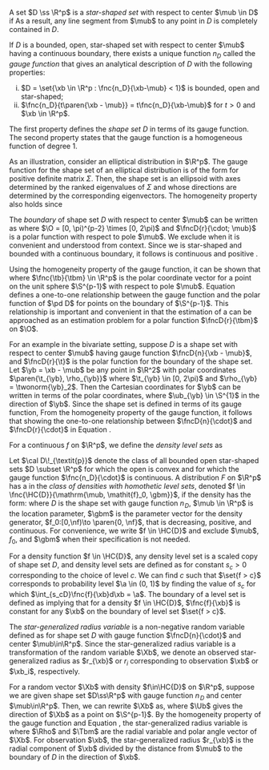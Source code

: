 A set $D \ss \R^p$ is a *star-shaped set* with respect to center $\mub \in D$ if \eqq{
  \xb \in D \implies \xi\xb + \paren{1-\xi}\mub \in D, \qquad \text{for all} \ 0 < \xi < 1.
} As a result, any line segment from $\mub$ to any point in $D$ is completely contained in $D$. 

If $D$ is a bounded, open, star-shaped set with respect to center $\mub$ having a continuous boundary, there exists a unique function $n_D$ called the *gauge function* that gives an analytical description of $D$ with the following properties:
  
  (i) $D = \set{\xb \in \R^p : \fnc{n_D}{\xb-\mub} < 1}$ is bounded, open and star-shaped;
  (i) $\fnc{n_D}{t\paren{\xb - \mub}} = t\fnc{n_D}{\xb-\mub}$ for $t > 0$ and $\xb \in \R^p$.

The first property defines the *shape set* $D$ in terms of its gauge function. The second property states that the gauge function is a homogeneous function of degree 1.

As an illustration, consider an elliptical distribution in $\R^p$. The gauge function for the shape set of an elliptical distribution is of the form \eqq{
  \fnc{n_D}{\xb - \mub} = \sqrt{\paren{\xb-\mub}\tr\Sigma^{-1}\paren{\xb - \mub}},
} for positive definite matrix $\Sigma$. Then, the shape set is an ellipsoid with axes determined by the ranked eigenvalues of $\Sigma$ and whose directions are determined by the corresponding eigenvectors. The homogeneity property also holds since \eqq{
  \fnc{n_D}{t\paren{\xb - \mub}} = \sqrt{t^2\paren{\xb-\mub}\tr\Sigma^{-1}\paren{\xb - \mub}} = t\sqrt{\paren{\xb-\mub}\tr\Sigma^{-1}\paren{\xb - \mub}} = t\fnc{n_D}{\xb - \mub}.
}

<!-- Under the above definitions, a density having density level sets that are scaled copies of a bounded star-shaped set $D$ with gauge function $\fnc{n_D}{\cdot}$ must be non-increasing. If we further assume that the support of the density is unbounded, then the density must be monotonically decreasing. -->
  
The *boundary* of shape set $D$ with respect to center $\mub$ can be written as \eeq[D-boundary]{
  \bdry{D} = \set{\xb \in \R^p : \fnc{n_D}{\xb - \mub} = 1} = \set{\fncD{r}{\tbm; \mub} : \tbm \in \O},
} where $\O = [0, \pi)^{p-2} \times [0, 2\pi)$ and $\fncD{r}{\cdot; \mub}$ is a polar function with respect to pole $\mub$. We exclude \mbox{writing $\mub$} when it is convenient and understood from context. Since we \mbox{assume $D$} is star-shaped and bounded with a continuous boundary, it follows \mbox{that $\fncD{r}{\cdot}$} is continuous and positive \mbox{on $\O$}. 

Using the homogeneity property of the gauge function, it can be shown that \eeq[boundary]{
  \fncD{r}{\tbm} = \dfrac{1}{\fncD{n}{\fnc{\tb}{\tbm}}},
} where $\fnc{\tb}{\tbm} \in \R^p$ is the polar coordinate vector for a point on the unit sphere $\S^{p-1}$ with respect to pole $\mub$. Equation \eqref{Eq:boundary} defines a one-to-one relationship between the gauge function and the polar function of $\pd D$ for points on the boundary of $\S^{p-1}$. This relationship is important and convenient in that the estimation of a \mbox{set $D \ss \R^p$} can be approached as an estimation problem for a polar function $\fncD{r}{\tbm}$ on $\O$.

For an example in the bivariate setting, suppose $D$ is a shape set with respect to center $\mub$ having gauge function $\fncD{n}{\xb - \mub}$, and $\fncD{r}{\t}$ is the polar function for the boundary of the shape set. Let $\yb = \xb - \mub$ be any point in $\R^2$ with polar coordinates $\paren{\t_{\yb}, \rho_{\yb}}$ where $\t_{\yb} \in [0, 2\pi)$ and $\rho_{\yb} = \twonorm{\yb}_2$. Then the Cartesian coordinates for $\yb$ can be written in terms of the polar coordinates, \eqq{
  \yb = \paren{\rho_{\yb}\cos\t_{\yb}, \rho_{\yb}\sin\t_{\yb}} = \rho_{\yb}\paren{\cos\t_{\yb}, \sin\t_{\yb}} = \rho_{\yb}\ub_{\yb},
} where $\ub_{\yb} \in \S^{1}$ in the direction of $\yb$. Since the shape set is defined in terms of its gauge function, \eqq{
  D = \set{\yb\in\R^2 : \fncD{n}{\yb} < 1} = \set{\yb\in\R^2 : \fncD{n}{\rho_{\yb}\ub_{\yb}} < 1}.
} From the homogeneity property of the gauge function, it follows that \begin{align*}
  D &= \set{\yb\in\R^2 : \rho_{\yb}\fncD{n}{\ub_{\yb}} < 1} 
    = \set{\yb\in\R^2 : \rho_{\yb} < \frac{1}{\fncD{n}{\ub_{\yb}}}}
    = \set{\yb \in \R^2 : \rho_{\yb} < \fncD{r}{\t_{\yb}}},
  \end{align*}
showing the one-to-one relationship between $\fncD{n}{\cdot}$ and $\fncD{r}{\cdot}$ in Equation \eqref{Eq:boundary}.

For a continuous \ac{pdf} $f$ on $\R^p$, we define the *density level sets* as \eqq{
  \set{f > c} \coloneqq \set{\xb \in \R^p : \fnc{f}{\xb} > c}, \qquad 0 < c < c_0 \coloneqq \sup f.
} 

Let $\cal D\!_{\textit{p}}$ denote the class of all bounded open star-shaped sets $D \subset \R^p$ for which the open \mbox{cone $D_{\nf} = \bigcup_nnD$} is convex and for which the gauge function $\fnc{n_D}{\cdot}$ is continuous. A distribution $F$ on $\R^p$ has a \ac{pdf} in the *class of densities with homothetic level sets*, denoted $f \in \fnc{\HC{D}}{\mathrm{\mub, \mathit{f}_0, \gbm}}$, if the density has the form: \eeq[homo-dens]{
    \fnc{f}{\xb} = \fnc{f_0}{\fnc{n_D}{\xb - \mub}; \gbm}, \qquad \text{for } \xb \in \R^p,
} where $D$ is the shape set with gauge function $n\!_D$, $\mub \in \R^p$ is the location parameter, $\gbm$ is the parameter vector for the density generator, $f_0:[0,\nf)\to \paren{0, \nf}$, that is decreasing, positive, and continuous. For convenience, we write $f \in \HC{D}$ and exclude $\mub$, $f_0$, and $\gbm$ when their specification is not needed.

For a density function $f \in \HC{D}$, any density level set is a scaled copy of shape set $D$, and density level sets are defined as \eqq{
  \set{f > c} \coloneqq s_cD, \qquad 0 < c < c_0 \coloneqq \sup\!f, \ f \in \HC{D},
} for constant $s_c > 0$ corresponding to the choice of level $c$. We can find $c$ such that $\set{f > c}$ corresponds to probability level $\a \in (0, 1)$ by finding the value of $s_c$ for which $\int_{s_cD}\fnc{f}{\xb}d\xb = \a$. The boundary of a level set is defined as \eqq{
  \bdry{\set{f > c}} \coloneqq \set{\xb \in \R^p : \fnc{f}{\xb} = c},
} implying that for a density $f \in \HC{D}$, $\fnc{f}{\xb}$ is constant for any $\xb$ on the boundary of level set $\set{f > c}$.

The *star-generalized radius variable* is a non-negative random variable defined as \eqq{
  R \coloneq \fncD{n}{\Xb - \mub}, \qquad \Xb \in \R^p,
} for shape set $D$ with gauge function $\fncD{n}{\cdot}$ and center $\mub\in\R^p$. Since the star-generalized radius variable is a transformation of the random variable $\Xb$, we denote an observed star-generalized radius as $r_{\xb}$ or $r_i$ corresponding to observation $\xb$ or $\xb_i$, respectively.

For a random vector $\Xb$ with density $f\in\HC{D}$ on $\R^p$, suppose we are given shape set $D\ss\R^p$ with gauge function $n\!_D$ and center $\mub\in\R^p$. Then, we can rewrite $\Xb$ as, \eqq{
  \Xb = \twonorm{\Xb - \mub}_2\dfrac{\Xb - \mub}{\twonorm{\Xb - \mub}_2} = \twonorm{\Xb - \mub}_2\Ub,
} where $\Ub$ gives the direction of $\Xb$ as a point on $\S^{p-1}$. By the homogeneity property of the gauge function and Equation \eqref{Eq:boundary}, the star-generalized radius variable is \eeq[stargen]{
  R = \fncD{n}{\Xb - \mub} = \twonorm{\Xb - \mub}_2\fncD{n}{\Ub} = \dfrac{\Rho}{\fncD{r}{\Tbm}},
} where $\Rho$ and $\Tbm$ are the radial variable and polar angle vector of $\Xb$. For observation $\xb$, the star-generalized radius $r_{\xb}$ is the radial component of $\xb$ divided by the distance from $\mub$ to the boundary of $D$ in the direction of $\xb$.